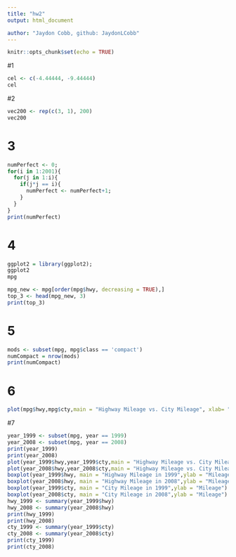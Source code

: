 ```yaml
---
title: "hw2"
output: html_document

author: "Jaydon Cobb, github: JaydonLCobb"
---
```



```r
knitr::opts_chunk$set(echo = TRUE)
```


#1 
```r
cel <- c(-4.44444, -9.44444)
cel
```
#2
```r
vec200 <- rep(c(3, 1), 200)
vec200
```
# 3
```r
numPerfect <- 0;
for(i in 1:2001){
  for(j in 1:i){
    if(j*j == i){
      numPerfect <- numPerfect+1;
    }
  }
}
print(numPerfect)
```
# 4
```r
ggplot2 = library(ggplot2);
ggplot2
mpg
```
```r
mpg_new <- mpg[order(mpg$hwy, decreasing = TRUE),]  
top_3 <- head(mpg_new, 3)
print(top_3)
```
# 5
```r
mods <- subset(mpg, mpg$class == 'compact')
numCompact = nrow(mods)
print(numCompact)
```
# 6
```r
plot(mpg$hwy,mpg$cty,main = "Highway Mileage vs. City Mileage", xlab= "Highway Mileage", ylab = "City Mileage")
```
#7
```r
year_1999 <- subset(mpg, year == 1999)
year_2008 <- subset(mpg, year == 2008)
print(year_1999)
print(year_2008)
plot(year_1999$hwy,year_1999$cty,main = "Highway Mileage vs. City Mileage in 1999", xlab= "Highway Mileage", ylab = "City Mileage")
plot(year_2008$hwy,year_2008$cty,main = "Highway Mileage vs. City Mileage in 2008", xlab= "Highway Mileage", ylab = "City Mileage")
boxplot(year_1999$hwy, main = "Highway Mileage in 1999",ylab = "Mileage")
boxplot(year_2008$hwy, main = "Highway Mileage in 2008",ylab = "Mileage")
boxplot(year_1999$cty, main = "City Mileage in 1999",ylab = "Mileage")
boxplot(year_2008$cty, main = "City Mileage in 2008",ylab = "Mileage")
hwy_1999 <- summary(year_1999$hwy)
hwy_2008 <- summary(year_2008$hwy)
print(hwy_1999)
print(hwy_2008)
cty_1999 <- summary(year_1999$cty)
cty_2008 <- summary(year_2008$cty)
print(cty_1999)
print(cty_2008)
```


